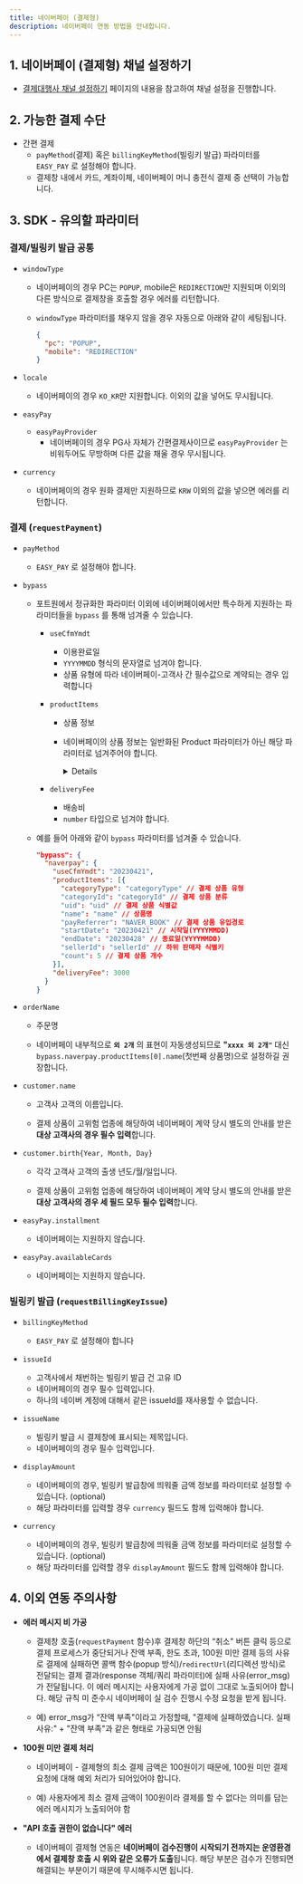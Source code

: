 ```yaml
---
title: 네이버페이 (결제형)
description: 네이버페이 연동 방법을 안내합니다.
---
```



## 1. 네이버페이 (결제형) 채널 설정하기

- [결제대행사 채널 설정하기](../../ready/readme#3-결제대행사-채널-설정하기) 페이지의 내용을 참고하여 채널 설정을 진행합니다.

## 2. 가능한 결제 수단

- 간편 결제
  - `payMethod`(결제) 혹은 `billingKeyMethod`(빌링키 발급) 파라미터를 `EASY_PAY` 로 설정해야 합니다.
  - 결제창 내에서 카드, 계좌이체, 네이버페이 머니 충전식 결제 중 선택이 가능합니다.

## 3. SDK - 유의할 파라미터

### 결제/빌링키 발급 공통

- `windowType`

  - 네이버페이의 경우 PC는 `POPUP`, mobile은 `REDIRECTION`만 지원되며 이외의 다른 방식으로 결제창을 호출할 경우 에러를 리턴합니다.

  - `windowType` 파라미터를 채우지 않을 경우 자동으로 아래와 같이 세팅됩니다.

    ```json
    {
      "pc": "POPUP",
      "mobile": "REDIRECTION"
    }
    ```

- `locale`
  - 네이버페이의 경우 `KO_KR`만 지원합니다. 이외의 값을 넣어도 무시됩니다.

- `easyPay`
  - `easyPayProvider`
    - 네이버페이의 경우 PG사 자체가 간편결제사이므로 `easyPayProvider` 는 비워두어도 무방하며 다른 값을 채울 경우 무시됩니다.

- `currency`
  - 네이버페이의 경우 원화 결제만 지원하므로 `KRW` 이외의 값을 넣으면 에러를 리턴합니다.

### 결제 (`requestPayment`)

- `payMethod`
  - `EASY_PAY` 로 설정해야 합니다.

- `bypass`

  - 포트원에서 정규화한 파라미터 이외에 네이버페이에서만 특수하게 지원하는 파라미터들을 `bypass` 를 통해 넘겨줄 수 있습니다.

    - `useCfmYmdt`
      - 이용완료일
      - `YYYYMMDD` 형식의 문자열로 넘겨야 합니다.
      - 상품 유형에 따라 네이버페이-고객사 간 필수값으로 계약되는 경우 입력합니다

    - `productItems`

      - 상품 정보

      - 네이버페이의 상품 정보는 일반화된 Product 파라미터가 아닌 해당 파라미터로 넘겨주어야 합니다.

        <Details>

        <p slot="summary"> `productItem`의 배열을 넘겨야 합니다. </p>

        `productItem` 은 다음 6개의 속성으로 하나의 상품 정보를 표현하는 객체의 배열입니다.

        - **`categoryType`** (필수) : [공식 매뉴얼](https://developer.pay.naver.com/docs/v2/api#etc-etc_product) 참고
        - **`categoryId`** (필수) : [공식 매뉴얼](https://developer.pay.naver.com/docs/v2/api#etc-etc_product) 참고
        - **`uid`** (필수) : 고객사 내부의 상품 고유 ID를 활용하는 것이 일반적이지만, 네이버페이 가이드 참고가 필요합니다. [공식 매뉴얼](https://developer.pay.naver.com/docs/v2/api#etc-etc_product)
        - **`name`** (필수) : 주문상품의 명칭
        - **`count`** (필수) : 상품 주문 개수
        - **`sellerId`** (선택) : 고객사가 하위 판매자를 식별하기 위한 고유 ID(영문 대소문자 및 숫자 허용)고객사의 업종이 통신판매중개업에 해당하여 네이버페이 계약 당시 별도의 안내를 받은 대상 고객사만 필수 입력합니다.비대상 고객사은 입력하지 않습니다.
        - **`payReferrer`** (선택) : 네이버 플랫폼의 타 서비스와 제휴계약 후 유입분석을 진행하는 경우에만 입력 [공식 매뉴얼](https://developer.pay.naver.com/docs/v2/api#etc-etc_product_ref)
        - `**startDate`** (선택) \*\***: 시작일(YYYYMMDD)
        - `**endDate`\*\* (선택) : 종료일(YYYYMMDD)

        </Details>

    - `deliveryFee`
      - 배송비
      - `number` 타입으로 넘겨야 합니다.

  - 예를 들어 아래와 같이 `bypass` 파라미터를 넘겨줄 수 있습니다.

    ```json
    "bypass": {
      "naverpay": {
        "useCfmYmdt": "20230421",
        "productItems": [{
          "categoryType": "categoryType" // 결제 상품 유형
          "categoryId": "categoryId" // 결제 상품 분류
          "uid": "uid" // 결제 상품 식별값
          "name": "name" // 상품명
          "payReferrer": "NAVER_BOOK" // 결제 상품 유입경로
          "startDate": "20230421" // 시작일(YYYYMMDD)
          "endDate": "20230428" // 종료일(YYYYMMDD)
          "sellerId": "sellerId" // 하위 판매자 식별키
          "count": 5 // 결제 상품 개수
        }],
        "deliveryFee": 3000
      }
    }
    ```

- `orderName`

  - 주문명

  - 네이버페이 내부적으로 **`외 2개`** 의 표현이 자동생성되므로 **"`xxxx 외 2개"`** 대신
    `bypass.naverpay.productItems[0].name`(첫번째 상품명)으로 설정하길 권장합니다.

- `customer.name`

  - 고객사 고객의 이름입니다.

  - 결제 상품이 고위험 업종에 해당하여 네이버페이 계약 당시 별도의 안내를 받은 **대상 고객사의 경우
    필수 입력**합니다.

- `customer.birth{Year, Month, Day}`

  - 각각 고객사 고객의 출생 년도/월/일입니다.

  - 결제 상품이 고위험 업종에 해당하여 네이버페이 계약 당시 별도의 안내를 받은 **대상 고객사의 경우
    세 필드 모두 필수 입력**합니다.

- `easyPay.installment`
  - 네이버페이는 지원하지 않습니다.

- `easyPay.availableCards`
  - 네이버페이는 지원하지 않습니다.

### 빌링키 발급 (`requestBillingKeyIssue`)

- `billingKeyMethod`
  - `EASY_PAY` 로 설정해야 합니다

- `issueId`
  - 고객사에서 채번하는 빌링키 발급 건 고유 ID
  - 네이버페이의 경우 필수 입력입니다.
  - 하나의 네이버 계정에 대해서 같은 issueId를 재사용할 수 없습니다.

- `issueName`
  - 빌링키 발급 시 결제창에 표시되는 제목입니다.
  - 네이버페이의 경우 필수 입력입니다.

- `displayAmount`
  - 네이버페이의 경우, 빌링키 발급창에 띄워줄 금액 정보를 파라미터로 설정할 수 있습니다. (optional)
  - 해당 파라미터를 입력할 경우 `currency` 필드도 함께 입력해야 합니다.

- `currency`
  - 네이버페이의 경우, 빌링키 발급창에 띄워줄 금액 정보를 파라미터로 설정할 수 있습니다. (optional)
  - 해당 파라미터를 입력할 경우 `displayAmount` 필드도 함께 입력해야 합니다.

## 4. 이외 연동 주의사항

- **에러 메시지 비 가공**
  - 결제창 호출(`requestPayment` 함수)후 결제창 하단의 “취소" 버튼 클릭 등으로 결제 프로세스가
    중단되거나 잔액 부족, 한도 초과, 100원 미만 결제 등의 사유로 결제에 실패하면 콜백 함수(popup
    방식)/`redirectUrl`(리디렉션 방식)로 전달되는 결제 결과(response 객체/쿼리 파라미터)에 실패
    사유(error_msg)가 전달됩니다. 이 에러 메시지는 사용자에게 가공 없이 그대로 노출되어야 합니다.
    해당 규칙 미 준수시 네이버페이 실 검수 진행시 수정 요청을 받게 됩니다.

  - 예) error_msg가 “잔액 부족"이라고 가정할때, "결제에 실패하였습니다. 실패 사유:" + "잔액 부족"과
    같은 형태로 가공되면 안됨

- **100원 미만 결제 처리**
  - 네이버페이 - 결제형의 최소 결제 금액은 100원이기 때문에, 100원 미만 결제 요청에 대해 예외 처리가
    되어있어야 합니다.

  - 예) 사용자에게 최소 결제 금액이 100원이라 결제를 할 수 없다는 의미를 담는 에러 메시지가
    노출되어야 함

- **"API 호출 권한이 없습니다" 에러**
  - 네이버페이 결제형 연동은 **네이버페이 검수진행이 시작되기 전까지는 운영환경에서 결제창 호출 시
    위와 같은 오류가 도출**됩니다. 해당 부분은 검수가 진행되면 해결되는 부분이기 때문에 무시해주시면
    됩니다.
